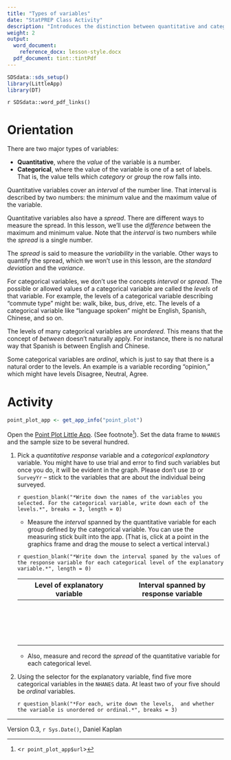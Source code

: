```yaml
---
title: "Types of variables"
date: "StatPREP Class Activity"
description: "Introduces the distinction between quantitative and categorical variables, the *range* of a quantitative variable and the *levels* of a categorical variable."
weight: 2
output:
  word_document:
    reference_docx: lesson-style.docx
  pdf_document: tint::tintPdf
---
```



```r
SDSdata::sds_setup()
library(LittleApp)
library(DT)
```

`r SDSdata::word_pdf_links()`

# Orientation

There are two major types of variables:

* **Quantitative**, where the *value* of the variable is a number.
* **Categorical**,  where the value of the variable is one of a set of labels. That is, the value tells which *category* or *group* the row falls into.


Quantitative variables cover an *interval* of the number line. That interval is described by two numbers: the minimum value and the maximum value of the variable.

Quantitative variables also have a *spread*. There are different ways to measure the spread. In this lesson, we'll use the *difference*  between the maximum and minimum value. Note that the *interval* is two numbers while the *spread* is a single number.

The *spread* is said to measure the *variability* in the variable. Other ways to quantify the spread, which we won't use in this lesson, are the *standard deviation* and the *variance*. 

For categorical variables, we don't use the concepts *interval* or *spread*. The possible or allowed values of a categorical variable are called the *levels* of that variable. For example, the levels of a categorical variable describing "commute type" might be: walk, bike, bus, drive, etc. The levels of a categorical variable like "language spoken" might be English, Spanish, Chinese, and so on.

The levels of many categorical variables are *unordered*. This means that the concept of *between* doesn't naturally apply. For instance, there is no  natural way that Spanish is between English and Chinese.

Some categorical variables are *ordinal*, which  is just to say that there is a natural order  to  the levels. An example is a variable recording "opinion," which might have levels Disagree, Neutral, Agree.

# Activity

```r
point_plot_app <- get_app_info("point_plot")
```


Open the [Point Plot Little App](`r point_plot_app$url`). (See footnote^[<`r point_plot_app$url`>]). Set the data frame to `NHANES` and the sample size to be several hundred.

1. Pick a *quantitative response* variable and a *categorical explanatory* variable. You might have to use trial and error to find such variables but once you do, it will be evident in the graph. Please don't use `ID` or `SurveyYr` -- stick to the variables that are about the individual being surveyed.

    `r question_blank("*Write down the names of the variables you selected. For the categorical variable, write down each of the levels.*", breaks = 3, length = 0)`

    * Measure the *interval* spanned by the quantitative variable for each group defined by  the categorical variable. You can use the measuring stick built into the app. (That is,  click at a point in the graphics frame and drag the mouse to select a vertical interval.) 
    
    `r question_blank("*Write down the interval spaned by the values of the response variable for each categorical level of the explanatory variable.*", length = 0)`
    
    Level of explanatory variable | Interval spanned by response variable
    -----------------------------------|-----------------------------------
      |  
      |  
      |  
      |  

    * Also, measure and record the *spread* of the quantitative variable for each categorical level. 

2. Using the selector for the explanatory variable, find five more categorical variables in the `NHANES` data. At least two of your five should be *ordinal* variables.

    `r question_blank("*For each, write down the levels,  and whether the variable is unordered or ordinal.*", breaks = 3)`
    

----------------------

Version 0.3, `r Sys.Date()`, Daniel Kaplan

